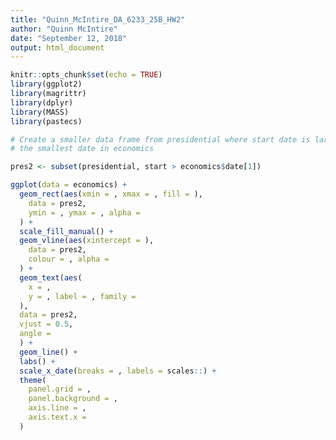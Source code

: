 ```yaml
---
title: "Quinn_McIntire_DA_6233_25B_HW2"
author: "Quinn McIntire"
date: "September 12, 2018"
output: html_document
---
```

 
```r
knitr::opts_chunk$set(echo = TRUE)
library(ggplot2)
library(magrittr)
library(dplyr)
library(MASS)
library(pastecs)
```


```r
# Create a smaller data frame from presidential where start date is larger than
# the smallest date in economics

pres2 <- subset(presidential, start > economics$date[1])

ggplot(data = economics) +
  geom_rect(aes(xmin = , xmax = , fill = ),
    data = pres2,
    ymin = , ymax = , alpha = 
  ) +
  scale_fill_manual() +
  geom_vline(aes(xintercept = ),
    data = pres2,
    colour = , alpha = 
  ) +
  geom_text(aes(
    x = ,
    y = , label = , family = 
  ),
  data = pres2,
  vjust = 0.5, 
  angle = 
  ) +
  geom_line() +
  labs() +
  scale_x_date(breaks = , labels = scales::) +
  theme(
    panel.grid = ,
    panel.background = ,
    axis.line = ,
    axis.text.x = 
  )
```



```r

```

